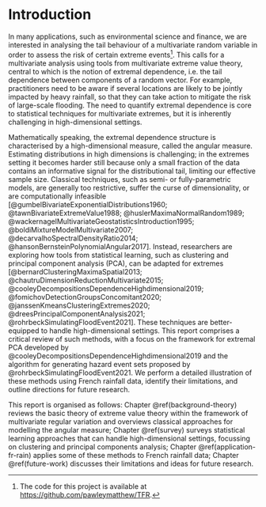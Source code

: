 # Introduction {#introduction}

\chaptermark{Introduction}
\minitoc

\noindent In many applications, such as environmental science and finance, we are interested in analysing the tail behaviour of a multivariate random variable in order to assess the risk of certain extreme events^[The code for this project is available at [https://github.com/pawleymatthew/TFR](https://github.com/pawleymatthew/TFR).]. This calls for a multivariate analysis using tools from multivariate extreme value theory, central to which is the notion of extremal dependence, i.e.\ the tail dependence between components of a random vector. For example, practitioners need to be aware if several locations are likely to be jointly impacted by heavy rainfall, so that they can take action to mitigate the risk of large-scale flooding. The need to quantify extremal dependence is core to statistical techniques for multivariate extremes, but it is inherently challenging in high-dimensional settings. 

Mathematically speaking, the extremal dependence structure is characterised by a high-dimensional measure, called the angular measure. Estimating distributions in high dimensions is challenging; in the extremes setting it becomes harder still because only a small fraction of the data contains an informative signal for the distributional tail, limiting our effective sample size. Classical techniques, such as semi- or fully-parametric models, are generally too restrictive, suffer the curse of dimensionality, or are computationally infeasible [@gumbelBivariateExponentialDistributions1960; @tawnBivariateExtremeValue1988; @huslerMaximaNormalRandom1989; @wackernagelMultivariateGeostatisticsIntroduction1995; @boldiMixtureModelMultivariate2007; @decarvalhoSpectralDensityRatio2014; @hansonBernsteinPolynomialAngular2017]. Instead, researchers are exploring how tools from statistical learning, such as clustering and principal component analysis (PCA), can be adapted for extremes [@bernardClusteringMaximaSpatial2013; @chautruDimensionReductionMultivariate2015; @cooleyDecompositionsDependenceHighdimensional2019; @fomichovDetectionGroupsConcomitant2020; @janssenKmeansClusteringExtremes2020; @dreesPrincipalComponentAnalysis2021; @rohrbeckSimulatingFloodEvent2021]. These techniques are better-equipped to handle high-dimensional settings. This report comprises a critical review of such methods, with a focus on the framework for extremal PCA developed by @cooleyDecompositionsDependenceHighdimensional2019 and the algorithm for generating hazard event sets proposed by @rohrbeckSimulatingFloodEvent2021. We perform a detailed illustration of these methods using French rainfall data, identify their limitations, and outline directions for future research.

This report is organised as follows: Chapter \@ref(background-theory) reviews the basic theory of extreme value theory within the framework of multivariate regular variation and overviews classical approaches for modelling the angular measure; Chapter \@ref(survey) surveys statistical learning approaches that can handle high-dimensional settings, focussing on clustering and principal components analysis; Chapter \@ref(application-fr-rain) applies some of these methods to French rainfall data; Chapter \@ref(future-work) discusses their limitations and ideas for future research. 

 